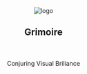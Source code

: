 <section
  style={{
    textAlign: "center",
    display: "flex",
    alignItems: "center",
    justifyContent: "center",
    flexDirection: "column",
    height: "50vh",
  }}
  align="center"
>

<img src="../assets/logo.png" alt="logo" />

<h1
  style={{
    fontSize: "65px",
}}
align="center"
>

Grimoire

</h1>
  <br/>

<p> Conjuring Visual Briliance </p>

</section>
